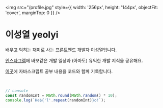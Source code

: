 <img
  src="/profile.jpg"
  style={{ width: '256px', height: '144px', objectFit: 'cover', marginTop: 0 }}
/>

# 이성열 yeolyi

배우고 익히는 재미로 사는 프론트엔드 개발자 이성열입니다.

[인스타그램](https://instagram.com/yeolyii)에 바보같은 개발 일상과 (아마도) 유익한 개발 지식을 공유해요.

[이곳](./js)에 자바스크립트 공부 내용을 코드와 함께 기록합니다.

<br />

```js
// console
const randomInt = Math.round(Math.random() * 10);
console.log(`He${'l'.repeat(randomInt)}o!`);
```
